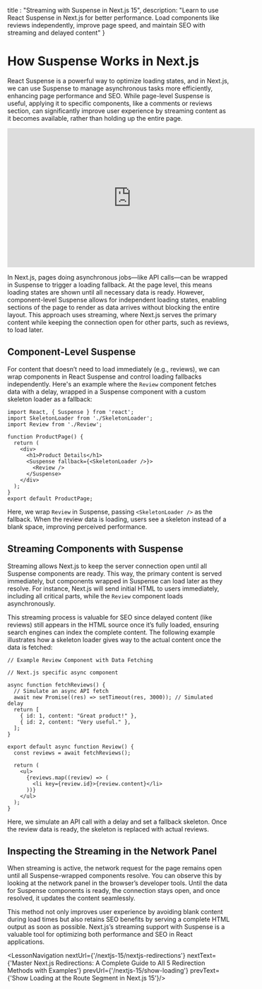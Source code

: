 
  title : "Streaming with Suspense in Next.js 15",
  description: "Learn to use React Suspense in Next.js for better performance. Load components like reviews independently, improve page speed, and maintain SEO with streaming and delayed content"
}



# How Suspense Works in Next.js
React Suspense is a powerful way to optimize loading states, and in Next.js, we can use Suspense to manage asynchronous tasks more efficiently, enhancing page performance and SEO. While page-level Suspense is useful, applying it to specific components, like a comments or reviews section, can significantly improve user experience by streaming content as it becomes available, rather than holding up the entire page.
<iframe width="560" height="315" src="https://www.youtube.com/embed/mUSnoW15lzY?si=JpQFlOJsyZbUg9zB" title="YouTube video player" frameborder="0" allow="accelerometer; autoplay; clipboard-write; encrypted-media; gyroscope; picture-in-picture; web-share" referrerpolicy="strict-origin-when-cross-origin" allowfullscreen></iframe>

In Next.js, pages doing asynchronous jobs—like API calls—can be wrapped in Suspense to trigger a loading fallback. At the page level, this means loading states are shown until all necessary data is ready. However, component-level Suspense allows for independent loading states, enabling sections of the page to render as data arrives without blocking the entire layout. This approach uses streaming, where Next.js serves the primary content while keeping the connection open for other parts, such as reviews, to load later.

## Component-Level Suspense

For content that doesn’t need to load immediately (e.g., reviews), we can wrap components in React Suspense and control loading fallbacks independently. Here's an example where the `Review` component fetches data with a delay, wrapped in a Suspense component with a custom skeleton loader as a fallback:

```tsx
import React, { Suspense } from 'react';
import SkeletonLoader from './SkeletonLoader';
import Review from './Review';

function ProductPage() {
  return (
    <div>
      <h1>Product Details</h1>
      <Suspense fallback={<SkeletonLoader />}>
        <Review />
      </Suspense>
    </div>
  );
}
export default ProductPage;
```

Here, we wrap `Review` in Suspense, passing `<SkeletonLoader />` as the fallback. When the review data is loading, users see a skeleton instead of a blank space, improving perceived performance.

## Streaming Components with Suspense

Streaming allows Next.js to keep the server connection open until all Suspense components are ready. This way, the primary content is served immediately, but components wrapped in Suspense can load later as they resolve. For instance, Next.js will send initial HTML to users immediately, including all critical parts, while the `Review` component loads asynchronously.

This streaming process is valuable for SEO since delayed content (like reviews) still appears in the HTML source once it’s fully loaded, ensuring search engines can index the complete content. The following example illustrates how a skeleton loader gives way to the actual content once the data is fetched:

```tsx
// Example Review Component with Data Fetching

// Next.js specific async component

async function fetchReviews() {
  // Simulate an async API fetch
  await new Promise((res) => setTimeout(res, 3000)); // Simulated delay
  return [
    { id: 1, content: "Great product!" },
    { id: 2, content: "Very useful." },
  ];
}

export default async function Review() {
  const reviews = await fetchReviews();

  return (
    <ul>
      {reviews.map((review) => (
        <li key={review.id}>{review.content}</li>
      ))}
    </ul>
  );
}
```

Here, we simulate an API call with a delay and set a fallback skeleton. Once the review data is ready, the skeleton is replaced with actual reviews.

## Inspecting the Streaming in the Network Panel

When streaming is active, the network request for the page remains open until all Suspense-wrapped components resolve. You can observe this by looking at the network panel in the browser’s developer tools. Until the data for Suspense components is ready, the connection stays open, and once resolved, it updates the content seamlessly.

This method not only improves user experience by avoiding blank content during load times but also retains SEO benefits by serving a complete HTML output as soon as possible. Next.js’s streaming support with Suspense is a valuable tool for optimizing both performance and SEO in React applications.

<LessonNavigation nextUrl={'/nextjs-15/nextjs-redirections'} nextText={'Master Next.js Redirections: A Complete Guide to All 5 Redirection Methods with Examples'} prevUrl={'/nextjs-15/show-loading'} prevText={'Show Loading at the Route Segment in Next.js 15'}/>
